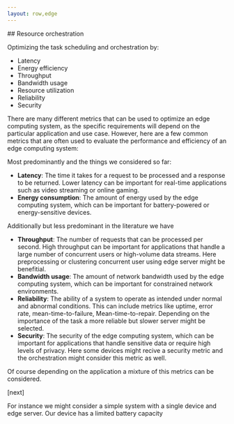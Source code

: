 ```yaml
---
layout: row,edge
---
```


<Column>
## Resource orchestration

Optimizing the task scheduling and orchestration by:

<ul style={{fontSize:"2.5rem", paddingBottom:"2rem"}}>
    <li>Latency</li>
    <li>Energy efficiency</li>
    <li>Throughput</li>
    <li>Bandwidth usage</li>
    <li>Resource utilization</li>
    <li>Reliability</li>
    <li>Security</li>
</ul>

</Column>
<Navbar sections={false} />


<Note>

There are many different metrics that can be used to optimize an edge computing system, as the specific requirements will depend on the particular application and use case. However, here are a few common metrics that are often used to evaluate the performance and efficiency of an edge computing system:

Most predominantly and the things we considered so far:
- **Latency**: The time it takes for a request to be processed and a response to be returned. Lower latency can be important for real-time applications such as video streaming or online gaming.
- **Energy consumption**: The amount of energy used by the edge computing system, which can be important for battery-powered or energy-sensitive devices.

Additionally but less predominant in the literature we have
- **Throughput**: The number of requests that can be processed per second. High throughput can be important for applications that handle a large number of concurrent users or high-volume data streams. Here preprocessing or clustering concurrent user using 
edge server might be benefitial.
- **Bandwidth usage**: The amount of network bandwidth used by the edge computing system, which can be important for constrained network environments.
- **Reliability**: The ability of a system to operate as intended under normal and abnormal conditions. This can include metrics like uptime, error rate, mean-time-to-failure, Mean-time-to-repair. Depending on the importance of the task a more reliable but slower server might be selected.
- **Security**: The security of the edge computing system, which can be important for applications that handle sensitive data or require high levels of privacy. Here some devices might recive a security metric and the orchestration might consider this metric as well.

Of course depending on the application a mixture of this metrics can be considered.

[next]

For instance we might consider a simple system with a single device and edge server. Our device has a limited battery capacity 


</Note>